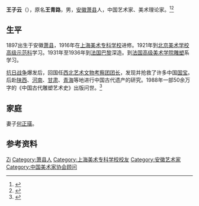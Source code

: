'''王子云'''（{{bd|1897年|3月|1990年|8月|catIdx=W王}}），原名'''王青路'''，男，[[安徽|安徽]][[萧县|萧县]]人，中国艺术家、美术理论家。<ref>{{Cite web|title=王子云|url=http://m.xafa.edu.cn/info/1181/4271.htm|accessdate=2020-02-19|work=西安美术学院|archive-date=2020-02-19|archive-url=https://web.archive.org/web/20200219091219/http://m.xafa.edu.cn/info/1181/4271.htm|dead-url=no}}</ref><ref>{{Cite book|title=中华当代文化名人大辞典|author=张品兴, 殷登祥, 陈有进等主编|publisher=中国广播电视出版社|year=1992|isbn=9787504315137|location=北京|pages=}}</ref>

== 生平 ==
1897出生于安徽[[萧县|萧县]]，1916年在[[上海美术专科学校|上海美术专科学校]]进修。1921年到[[北京美术学校高级示范科|北京美术学校高级示范科]]学习。1931年至1936年到[[法国|法国]][[巴黎|巴黎]]深造。到[[法国高级美术学院|法国高级美术学院]][[雕塑|雕塑]]系学习。

[[抗日战争|抗日战争]]爆发后，回国任[[西北艺术文物考察团|西北艺术文物考察团]][[团长|团长]]，发现并抢救了许多中国[[国宝|国宝]]。后赴[[陕西|陕西]]、[[河南|河南]]、[[甘肃|甘肃]]、[[青海|青海]]等地进行中国古代遗产的研究。1988年一部50余万字的《中国古代雕塑艺术史》出版问世。<ref>{{Cite book|title=中国当代文化艺术名人大辞典|author=刘波主编|publisher=国际文化出版公司|year=1993|isbn=9787800493898|location=北京|pages=}}</ref>

== 家庭 ==
妻子[[何正璜|何正璜]]。

== 参考资料 ==
{{reflist}}

{{中国美术家协会第四届理事会}}

{{Authority control}}
{{DEFAULTSORT:Wang王}}
[[Category:王姓|Zi]]
[[Category:萧县人|Category:萧县人]]
[[Category:上海美术专科学校校友|Category:上海美术专科学校校友]]
[[Category:安徽艺术家|Category:安徽艺术家]]
[[Category:中国美术家协会顾问|Category:中国美术家协会顾问]]

{{China-artist-stub}}